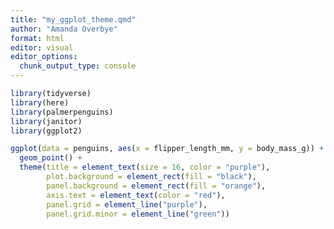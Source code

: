 ```yaml
---
title: "my_ggplot_theme.qmd"
author: "Amanda Overbye"
format: html
editor: visual
editor_options: 
  chunk_output_type: console
---
```


```r
library(tidyverse)
library(here)
library(palmerpenguins)
library(janitor)
library(ggplot2)
```

```r
ggplot(data = penguins, aes(x = flipper_length_mm, y = body_mass_g)) +
  geom_point() +
  theme(title = element_text(size = 16, color = "purple"),
        plot.background = element_rect(fill = "black"),
        panel.background = element_rect(fill = "orange"),
        axis.text = element_text(color = "red"),
        panel.grid = element_line("purple"),
        panel.grid.minor = element_line("green"))
```

